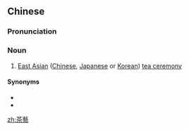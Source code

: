{{also|茶艺}}
==Chinese==
{{zh-forms|s=茶艺}}

===Pronunciation===
{{zh-pron
|m=cháyì
|cat=n
}}

===Noun===
{{zh-noun}}

# [[East Asian]] ([[Chinese]], [[Japanese]] or [[Korean]]) [[tea ceremony]]

====Synonyms====
* {{zh-l|茶道}}
* {{zh-l|茶儀式}}

{{zh-cat|Tea}}

[[zh:茶藝]]